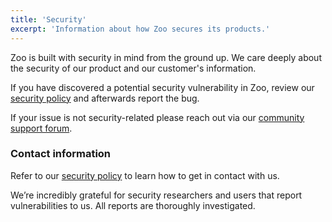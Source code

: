 ```yaml
---
title: 'Security'
excerpt: 'Information about how Zoo secures its products.'
---
```


Zoo is built with security in mind from the ground up. We care deeply about
the security of our product and our customer's information.

If you have discovered a potential security vulnerability in Zoo, 
review our [security policy](https://github.com/KittyCAD/.github/blob/main/SECURITY.md) and afterwards report the bug. 

If your issue is not security-related please reach out via our [community support forum](https://community.zoo.dev/).

### Contact information

Refer to our [security policy](https://github.com/KittyCAD/.github/blob/main/SECURITY.md) to learn how to get in contact with us.


We’re incredibly grateful for security researchers and users that report vulnerabilities to us. 
All reports are thoroughly investigated.

